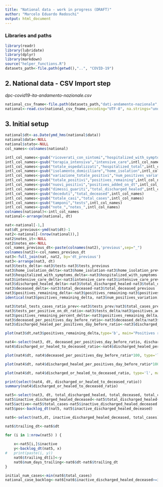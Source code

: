 ```yaml
---
title: "National data - work in progress (DRAFT)"
author: "Marcelo Eduardo Redoschi"
output: html_document
---
```


### Libraries and paths 

```r
library(readr)
library(lubridate)
library(dplyr)
library(markdown)
source("helper_functions.R")
datasets_path<-file.path(getwd(),"..", "COVID-19") 
```

## 2. National data - CSV Import step

*dpc-covid19-ita-andamento-nazionale.csv*
```r
national_csv_fname<-file.path(datasets_path,"dati-andamento-nazionale","dpc-covid19-ita-andamento-nazionale.csv")
national<-read.csv(national_csv_fname,encoding="UTF-8", na.strings="undefined") 
```

## 3. Initial setup
```r
national$dt<-as.Date(ymd_hms(national$data))
national$data<-NULL 
national$stato<-NULL
col_names<-colnames(national)

intl_col_names<-gsub("ricoverati_con_sintomi","hospitalized_with_symptoms",col_names)
intl_col_names<-gsub("terapia_intensiva","intensive_care",intl_col_names)
intl_col_names<-gsub("totale_ospedalizzati","hospitalized_total",intl_col_names)
intl_col_names<-gsub("isolamento_domiciliare","home_isolation",intl_col_names)
intl_col_names<-gsub("variazione_totale_positivi","num_positives_variation",intl_col_names)
intl_col_names<-gsub("totale_positivi","positives_remaining",intl_col_names)
intl_col_names<-gsub("nuovi_positivi","positives_added_on_dt",intl_col_names)
intl_col_names<-gsub("dimessi_guariti","total_discharged_healed",intl_col_names)
intl_col_names<-gsub("deceduti","total_deceased",intl_col_names)
intl_col_names<-gsub("totale_casi","total_cases",intl_col_names)
intl_col_names<-gsub("tamponi","tests",intl_col_names)
intl_col_names<-gsub("note_","notes_",intl_col_names)
colnames(national)<-intl_col_names
national<-arrange(national, dt)
```


```r
nat<-national[-1,]
nat$dt_previous<-ymd(nat$dt)-1
nat2<-national[-(nrow(national)),]
nat2$notes_it<-NULL 
nat2$notes_en<-NULL 
col_names_previous_dt<-paste(colnames(nat2),'previous',sep="_")
colnames(nat2)<-col_names_previous_dt
nat3<-full_join(nat, nat2, by='dt_previous')
nat3<-arrange(nat3, dt)
nat3$tests_delta<-nat3$tests-nat3$tests_previous
nat3$home_isolation_delta<-nat3$home_isolation-nat3$home_isolation_previous
nat3$hospitalized_with_symptoms_delta<-nat3$hospitalized_with_symptoms-nat3$hospitalized_with_symptoms_previous
nat3$intensive_care_delta<-nat3$intensive_care-nat3$intensive_care_previous
nat3$discharged_healed_delta<-nat3$total_discharged_healed-nat3$total_discharged_healed_previous
nat3$deceased_delta<-nat3$total_deceased-nat3$total_deceased_previous
nat3$positives_remaining_delta<-nat3$positives_remaining-nat3$positives_remaining_previous
identical(nat3$positives_remaining_delta, nat3$num_positives_variation)
```
```r
nat3$total_tests_cases_ratio_prev<-nat3$tests_prev/nat3$total_cases_previous
nat3$tests_per_positive_on_dt_ratio<-nat3$tests_delta/nat3$positives_added_on_dt
nat3$positives_remaining_percent_delta<-nat3$positives_remaining_delta/nat3$positives_remaining_previous*100
nat3$deceased_per_positives_day_before_ratio<-nat3$deceased_delta/nat3$positives_remaining_previous
nat3$discharged_healed_per_positives_day_before_ratio<-nat3$discharged_healed_delta/nat3$positives_remaining_previous
```


```r
plot(nat3$dt,nat3$positives_remaining_delta,type='b', main="Positives remaining (daily variation)",xlab='',ylab="People", col="orange")
```

```r
nat4<-select(nat3, dt, deceased_per_positives_day_before_ratio, discharged_healed_per_positives_day_before_ratio)
nat4$discharged_or_healed_to_deceased_ratio<-nat4$discharged_healed_per_positives_day_before_ratio/nat4$deceased_per_positives_day_before_ratio
```

```r
plot(nat4$dt, nat4$deceased_per_positives_day_before_ratio*100, type='l', main='Fatalities per active cases on the previous day',xlab=paste(format(min(nat$dt),"%d %b"),"-",format(max(nat$dt),"%d %b")),ylab="%",col="red")
```

```r
plot(nat4$dt, nat4$discharged_healed_per_positives_day_before_ratio*100, type='l', main='Discharged or healed per positive cases on the previous day',xlab=paste(format(min(nat$dt),"%d %b"),"-",format(max(nat$dt),"%d %b")),ylab="%",col="darkgreen")
```
```r
plot(nat4$dt, nat4$discharged_or_healed_to_deceased_ratio, type='l', main='Daily proportion: discharged or healed compared to deceased',sub="Given the remaining positive cases on the day before",xlab=paste(format(min(nat$dt),"%d %b"),"-",format(max(nat$dt),"%d %b")),ylab="Higher numbers are better (1 = equal, 2 = twice, etc)",col="orange")
```

```r
print(select(nat4, dt, discharged_or_healed_to_deceased_ratio))
summary(nat4$discharged_or_healed_to_deceased_ratio)
```


```r
nat5<-select(nat3, dt, total_discharged_healed, total_deceased, total_cases)
nat5$inactive_discharged_healed_deceased<-nat5$total_discharged_healed+nat5$total_deceased
nat5$active<-nat5$total_cases-nat5$inactive_discharged_healed_deceased
nat5$pos<-backlog_dt(nat5, nat5$inactive_discharged_healed_deceased)

nat6<-select(nat5,dt, inactive_discharged_healed_deceased, total_cases)

nat6$trailing_dt<-nat6$dt 

for (i in 1:nrow(nat5) ) {
	
	x<-nat5[i,]$inactive
	y<-backlog_dt(nat5, x) 
#	print(paste(i, y))
	nat6$trailing_dt[i]<-y
	nat6$num_days_trailing<-nat6$dt-nat6$trailing_dt
}
```

```r
initial_num_cases<-min(nat6$total_cases)
national_case_backlog<-nat6[nat6$inactive_discharged_healed_deceased>=initial_num_cases,]
```